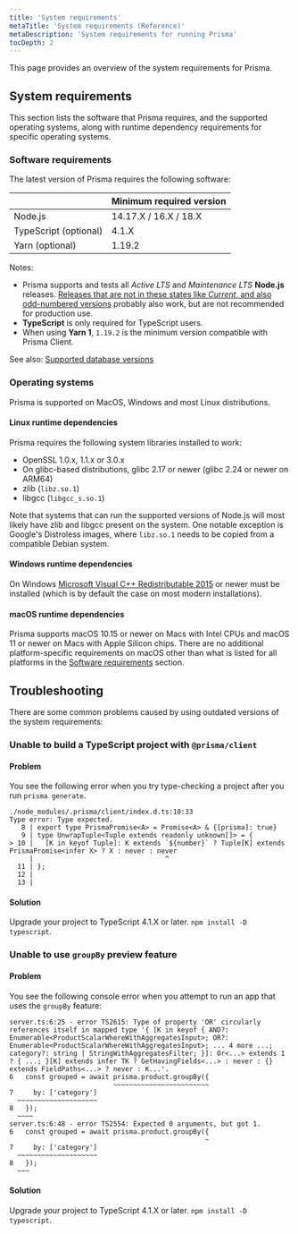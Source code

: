 ```yaml
---
title: 'System requirements'
metaTitle: 'System requirements (Reference)'
metaDescription: 'System requirements for running Prisma'
tocDepth: 2
---
```


<TopBlock>

This page provides an overview of the system requirements for Prisma.

</TopBlock>

## System requirements

This section lists the software that Prisma requires, and the supported operating systems, along with runtime dependency requirements for specific operating systems.

### Software requirements

The latest version of Prisma requires the following software:

|                       | Minimum required version |
| :-------------------- | :----------------------- |
| Node.js               | 14.17.X / 16.X / 18.X    |
| TypeScript (optional) | 4.1.X                    |
| Yarn (optional)       | 1.19.2                   |

Notes:

- Prisma supports and tests all _Active LTS_ and _Maintenance LTS_ **Node.js** releases. [Releases that are not in these states like _Current_, and also odd-numbered versions](https://nodejs.org/en/about/releases/) probably also work, but are not recommended for production use.
- **TypeScript** is only required for TypeScript users.
- When using **Yarn 1**, `1.19.2` is the minimum version compatible with Prisma Client.

See also: [Supported database versions](database-reference/supported-databases)

### Operating systems

Prisma is supported on MacOS, Windows and most Linux distributions.

#### Linux runtime dependencies

Prisma requires the following system libraries installed to work:

- OpenSSL 1.0.x, 1.1.x or 3.0.x
- On glibc-based distributions, glibc 2.17 or newer (glibc 2.24 or newer on ARM64)
- zlib (`libz.so.1`)
- libgcc (`libgcc_s.so.1`)

Note that systems that can run the supported versions of Node.js will most likely have zlib and libgcc present on the system. One notable exception is Google's Distroless images, where `libz.so.1` needs to be copied from a compatible Debian system.

#### Windows runtime dependencies

On Windows [Microsoft Visual C++ Redistributable 2015](https://download.microsoft.com/download/9/3/F/93FCF1E7-E6A4-478B-96E7-D4B285925B00/vc_redist.x64.exe) or newer must be installed (which is by default the case on most modern installations).

#### macOS runtime dependencies

Prisma supports macOS 10.15 or newer on Macs with Intel CPUs and macOS 11 or newer on Macs with Apple Silicon chips. There are no additional platform-specific requirements on macOS other than what is listed for all platforms in the [Software requirements](#software-requirements) section.

## Troubleshooting

There are some common problems caused by using outdated versions of the system requirements:

### Unable to build a TypeScript project with `@prisma/client`

#### Problem

You see the following error when you try type-checking a project after you run `prisma generate`.

```terminal
./node_modules/.prisma/client/index.d.ts:10:33
Type error: Type expected.
   8 | export type PrismaPromise<A> = Promise<A> & {[prisma]: true}
   9 | type UnwrapTuple<Tuple extends readonly unknown[]> = {
> 10 |   [K in keyof Tuple]: K extends `${number}` ? Tuple[K] extends PrismaPromise<infer X> ? X : never : never
     |                                 ^
  11 | };
  12 |
  13 |
```

#### Solution

Upgrade your project to TypeScript 4.1.X or later. `npm install -D typescript`.

### Unable to use `groupBy` preview feature

#### Problem

You see the following console error when you attempt to run an app that uses the `groupBy` feature:

```terminal
server.ts:6:25 - error TS2615: Type of property 'OR' circularly references itself in mapped type '{ [K in keyof { AND?: Enumerable<ProductScalarWhereWithAggregatesInput>; OR?: Enumerable<ProductScalarWhereWithAggregatesInput>; ... 4 more ...; category?: string | StringWithAggregatesFilter; }]: Or<...> extends 1 ? { ...; }[K] extends infer TK ? GetHavingFields<...> : never : {} extends FieldPaths<...> ? never : K...'.
6   const grouped = await prisma.product.groupBy({
                          ~~~~~~~~~~~~~~~~~~~~~~~~
7     by: ['category']
  ~~~~~~~~~~~~~~~~~~~~
8   });
  ~~~~
server.ts:6:48 - error TS2554: Expected 0 arguments, but got 1.
6   const grouped = await prisma.product.groupBy({
                                                 ~
7     by: ['category']
  ~~~~~~~~~~~~~~~~~~~~
8   });
  ~~~
```

#### Solution

Upgrade your project to TypeScript 4.1.X or later. `npm install -D typescript`.
